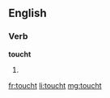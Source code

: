 ==English==

===Verb===
'''toucht'''

# {{obsolete}} {{past of|touch}}

[[fr:toucht]]
[[li:toucht]]
[[mg:toucht]]